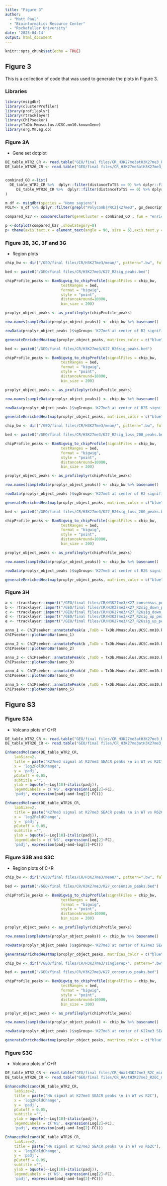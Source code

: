 ```yaml
---
title: "Figure 3"
author: 
  - "Matt Paul"
  - "Bioinformatics Resource Center"
  - "Rockefeller University"
date: '2023-04-14'
output: html_document
---
```


```r
knitr::opts_chunk$set(echo = TRUE)
```

## Figure 3
This is a collection of code that was used to generate the plots in Figure 3. 

### Libraries
```r
library(msigdbr)
library(clusterProfiler)
library(profileplyr)
library(rtracklayer)
library(ChIPseeker)
library(TxDb.Mmusculus.UCSC.mm10.knownGene)
library(org.Mm.eg.db)
```


### Figure 3A
- Gene set dotplot

```r
DE_table_WTR2_CR <- read.table("GEO/final files/CR_H3K27me3atH3K27me3_R2C_minus_WT_DEG.tsv", header = T)
DE_table_WTR26_CR <- read.table("GEO/final files/CR_H3K27me3atH3K27me3_R26C_minus_WT_DEG.tsv", header = T)


combined_GO <-list(
  DE_table_WTR2_CR %>%  dplyr::filter(distanceToTSS == 0) %>% dplyr::filter(padj < 0.001) %>%  dplyr::pull(geneId) %>% unique(),
     DE_table_WTR26_CR %>%  dplyr::filter(distanceToTSS == 0) %>% dplyr::filter(padj < 0.001) %>%  dplyr::pull(geneId) %>% unique()
)

m_df <- msigdbr(species = "Homo sapiens")
POLY<- m_df %>% dplyr::filter(grepl("Polycomb|PRC2|K27me3", gs_description, ignore.case=TRUE)) %>% dplyr::select(c(3,5))

compared_k27 <- compareCluster(geneCluster = combined_GO , fun = "enricher", TERM2GENE=POLY)

p <-dotplot(compared_k27 ,showCategory=8)
p+ theme(axis.text.x = element_text(angle = 90, size = 6),axis.text.y = element_text(size = 6))+ ggtitle("Polycomb related MSigdb genesets theme comparison of H3K27me3 peaks that sig change annotated to genes")


```


### Figure 3B, 3C, 3F and 3G
- Region plots

```r

chip_bw <- dir("/GEO/final files/CR/H3K27me3/mean/", pattern=".bw", full.names = T)

bed <- paste0("/GEO/final files/CR/H3K27me3/K27_R2sig_peaks.bed")

chipProfile_peaks <- BamBigwig_to_chipProfile(signalFiles = chip_bw,
                         testRanges = bed,
                         format = "bigwig",
                         style = "point", 
                         distanceAround=10000,
                         bin_size = 200)

proplyr_object_peaks <- as_profileplyr(chipProfile_peaks)

row.names(sampleData(proplyr_object_peaks)) <- chip_bw %>% basename()

rowData(proplyr_object_peaks )$sgGroup<-'K27me3 at center of R2 significant SEACR peak +/- 10kb'

generateEnrichedHeatmap(proplyr_object_peaks, matrices_color = c("blue", "yellow", "red"))
```

```R

bed <- paste0("/GEO/final files/CR/H3K27me3/K27_R26sig_peaks.bed")

chipProfile_peaks <- BamBigwig_to_chipProfile(signalFiles = chip_bw,
                         testRanges = bed,
                         format = "bigwig",
                         style = "point", 
                         distanceAround=10000,
                         bin_size = 200)

proplyr_object_peaks <- as_profileplyr(chipProfile_peaks)

row.names(sampleData(proplyr_object_peaks)) <- chip_bw %>% basename()

rowData(proplyr_object_peaks )$sgGroup<-'K27me3 at center of R26 significant SEACR peak +/- 10kb'

generateEnrichedHeatmap(proplyr_object_peaks, matrices_color = c("blue", "yellow", "red"))


```

```r

chip_bw <- dir("/GEO/final files/CR/H3K27me3/mean/", pattern=".bw", full.names = T)

bed <- paste0("/GEO/final files/CR/H3K27me3/K27_R2sig_loss_200_peaks.bed")

chipProfile_peaks <- BamBigwig_to_chipProfile(signalFiles = chip_bw,
                         testRanges = bed,
                         format = "bigwig",
                         style = "point", 
                         distanceAround=10000,
                         bin_size = 200)

proplyr_object_peaks <- as_profileplyr(chipProfile_peaks)

row.names(sampleData(proplyr_object_peaks)) <- chip_bw %>% basename()

rowData(proplyr_object_peaks )$sgGroup<-'K27me3 at center of R2 significant loss (bottom 200) SEACR peak +/- 10kb'

generateEnrichedHeatmap(proplyr_object_peaks, matrices_color = c("blue", "yellow", "red"))
```

```R

bed <- paste0("/GEO/final files/CR/H3K27me3/K27_R26sig_loss_200_peaks.bed")

chipProfile_peaks <- BamBigwig_to_chipProfile(signalFiles = chip_bw,
                         testRanges = bed,
                         format = "bigwig",
                         style = "point", 
                         distanceAround=10000,
                         bin_size = 200)

proplyr_object_peaks <- as_profileplyr(chipProfile_peaks)

row.names(sampleData(proplyr_object_peaks)) <- chip_bw %>% basename()

rowData(proplyr_object_peaks )$sgGroup<-'K27me3 at center of R26 significant loss (bottom 200) SEACR peak +/- 10kb'

generateEnrichedHeatmap(proplyr_object_peaks, matrices_color = c("blue", "yellow", "red"))


```


### Figure 3H
```R
a <- rtracklayer::import("/GEO/final files/CR/H3K27me3/K27_consensus_peaks.bed")
b <- rtracklayer::import("/GEO/final files/CR/H3K27me3/K27_R2sig_down_peaks.bed")
c <- rtracklayer::import("/GEO/final files/CR/H3K27me3/K27_R26sig_down_peaks.bed")
d <- rtracklayer::import("/GEO/final files/CR/H3K27me3/K27_R2sig_up_peaks.bed")
e <- rtracklayer::import("/GEO/final files/CR/H3K27me3/K27_R26sig_up_peaks.bed")  

anno_1 <- ChIPseeker::annotatePeak(a ,TxDb = TxDb.Mmusculus.UCSC.mm10.knownGene, annoDb = "org.Mm.eg.db", verbose=F)
ChIPseeker::plotAnnoBar(anno_1) 

anno_2 <- ChIPseeker::annotatePeak(b ,TxDb = TxDb.Mmusculus.UCSC.mm10.knownGene, annoDb = "org.Mm.eg.db", verbose=F)
ChIPseeker::plotAnnoBar(anno_2) 

anno_3 <- ChIPseeker::annotatePeak(c ,TxDb = TxDb.Mmusculus.UCSC.mm10.knownGene, annoDb = "org.Mm.eg.db", verbose=F)
ChIPseeker::plotAnnoBar(anno_3) 

anno_4 <- ChIPseeker::annotatePeak(d ,TxDb = TxDb.Mmusculus.UCSC.mm10.knownGene, annoDb = "org.Mm.eg.db", verbose=F)
ChIPseeker::plotAnnoBar(anno_4) 

anno_5 <- ChIPseeker::annotatePeak(e ,TxDb = TxDb.Mmusculus.UCSC.mm10.knownGene, annoDb = "org.Mm.eg.db", verbose=F)
ChIPseeker::plotAnnoBar(anno_5) 
```

## Figure S3
### Figure S3A
- Volcano plots of C+R

```r
DE_table_WTR2_CR <- read.table("GEO/final files/CR_H3K27me3atH3K27me3_R2C_minus_WT_DEG.tsv", header = T)
DE_table_WTR26_CR <- read.table("GEO/final files/CR_H3K27me3atH3K27me3_R26C_minus_WT_DEG.tsv", header = T)

EnhancedVolcano(DE_table_WTR2_CR,
    labSize=2,
    title = paste("K27me3 signal at K27me3 SEACR peaks \n in WT vs R2C"),
    x = 'log2FoldChange',
    y = 'padj',
    pCutoff = 0.05,
    subtitle ="",
    ylab = bquote(~-Log[10]~italic(padj)),
    legendLabels = c('NS', expression(Log[2]~FC),
    'padj', expression(padj~and~log[2]~FC)))

EnhancedVolcano(DE_table_WTR26_CR,
    labSize=2,
    title = paste("K27me3 signal at K27me3 SEACR peaks \n in WT vs R62C"),
    x = 'log2FoldChange',
    y = 'padj',
    pCutoff = 0.05,
    subtitle ="",
    ylab = bquote(~-Log[10]~italic(padj)),
    legendLabels = c('NS', expression(Log[2]~FC),
    'padj', expression(padj~and~log[2]~FC)))

```

### Figure S3B and S3C
- Region plots of C+R

```r

chip_bw <- dir("/GEO/final files/CR/H3K27me3/mean/", pattern=".bw", full.names = T)

bed <- paste0("/GEO/final files/CR/H3K27me3/K27_consensus_peaks.bed")

chipProfile_peaks <- BamBigwig_to_chipProfile(signalFiles = chip_bw,
                         testRanges = bed,
                         format = "bigwig",
                         style = "point", 
                         distanceAround=10000,
                         bin_size = 200)

proplyr_object_peaks <- as_profileplyr(chipProfile_peaks)

row.names(sampleData(proplyr_object_peaks)) <- chip_bw %>% basename()

rowData(proplyr_object_peaks )$sgGroup<-'K27me3 at center of K27me3 SEACR peak +/- 10kb'

generateEnrichedHeatmap(proplyr_object_peaks, matrices_color = c("blue", "yellow", "red"))
```

```r

chip_bw <- dir("/GEO/final files/CR/H3K27me3/singlerep/", pattern=".bw", full.names = T)

bed <- paste0("/GEO/final files/CR/H3K27me3/K27_consensus_peaks.bed")

chipProfile_peaks <- BamBigwig_to_chipProfile(signalFiles = chip_bw,
                         testRanges = bed,
                         format = "bigwig",
                         style = "point", 
                         distanceAround=10000,
                         bin_size = 200)

proplyr_object_peaks <- as_profileplyr(chipProfile_peaks)

row.names(sampleData(proplyr_object_peaks)) <- chip_bw %>% basename()

rowData(proplyr_object_peaks )$sgGroup<-'K27me3 at center of K27me3 SEACR peak +/- 10kb'

generateEnrichedHeatmap(proplyr_object_peaks, matrices_color = c("blue", "yellow", "red"))

```




### Figure S3C

- Volcano plots of C+R

```r
DE_table_WTR2_CR <- read.table("GEO/final files/CR_HAatH3K27me3_R2C_minus_WT_DEG.tsv", header = T)
DE_table_WTR26_CR <- read.table("GEO/final files/CR_HAatH3K27me3_R26C_minus_WT_DEG.tsv", header = T)

EnhancedVolcano(DE_table_WTR2_CR,
    labSize=2,
    title = paste("HA signal at K27me3 SEACR peaks \n in WT vs R2C"),
    x = 'log2FoldChange',
    y = 'padj',
    pCutoff = 0.05,
    subtitle ="",
    ylab = bquote(~-Log[10]~italic(padj)),
    legendLabels = c('NS', expression(Log[2]~FC),
    'padj', expression(padj~and~log[2]~FC)))

EnhancedVolcano(DE_table_WTR26_CR,
    labSize=2,
    title = paste("HA signal at K27me3 SEACR peaks \n in WT vs R62C"),
    x = 'log2FoldChange',
    y = 'padj',
    pCutoff = 0.05,
    subtitle ="",
    ylab = bquote(~-Log[10]~italic(padj)),
    legendLabels = c('NS', expression(Log[2]~FC),
    'padj', expression(padj~and~log[2]~FC)))

```